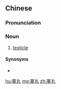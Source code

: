 {{also|睾丸}}
==Chinese==
{{zh-forms|s=睾丸|t2=睾丸}}
{{wikipedia|lang=zh}}

===Pronunciation===
{{zh-pron
|m=gāowán
|c=gou1 jyun4-2
|mn=xm,zz:ko-oân/qz:ko͘-oân
|cat=n
}}

===Noun===
{{zh-noun}}

# [[testicle]]

====Synonyms====
* {{zh-l|精巢}}

{{zh-cat|Anatomy}}

[[hu:睪丸]]
[[mg:睪丸]]
[[zh:睪丸]]